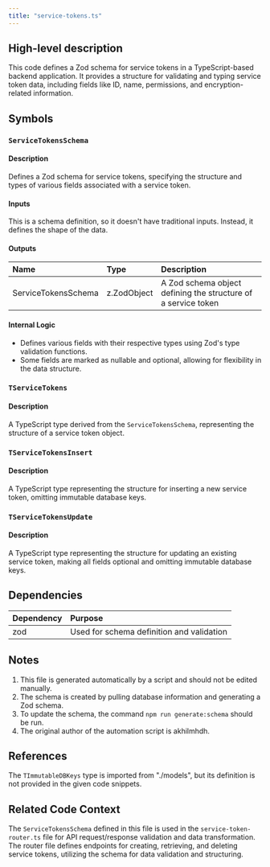 ```yaml
---
title: "service-tokens.ts"
---
```


## High-level description
This code defines a Zod schema for service tokens in a TypeScript-based backend application. It provides a structure for validating and typing service token data, including fields like ID, name, permissions, and encryption-related information.

## Symbols

### `ServiceTokensSchema`
#### Description
Defines a Zod schema for service tokens, specifying the structure and types of various fields associated with a service token.

#### Inputs
This is a schema definition, so it doesn't have traditional inputs. Instead, it defines the shape of the data.

#### Outputs
| Name | Type | Description |
|:-----|:-----|:------------|
| ServiceTokensSchema | z.ZodObject | A Zod schema object defining the structure of a service token |

#### Internal Logic
- Defines various fields with their respective types using Zod's type validation functions.
- Some fields are marked as nullable and optional, allowing for flexibility in the data structure.

### `TServiceTokens`
#### Description
A TypeScript type derived from the `ServiceTokensSchema`, representing the structure of a service token object.

### `TServiceTokensInsert`
#### Description
A TypeScript type representing the structure for inserting a new service token, omitting immutable database keys.

### `TServiceTokensUpdate`
#### Description
A TypeScript type representing the structure for updating an existing service token, making all fields optional and omitting immutable database keys.

## Dependencies
| Dependency | Purpose |
|:-----------|:--------|
| zod | Used for schema definition and validation |

## Notes
1. This file is generated automatically by a script and should not be edited manually.
2. The schema is created by pulling database information and generating a Zod schema.
3. To update the schema, the command `npm run generate:schema` should be run.
4. The original author of the automation script is akhilmhdh.

## References
The `TImmutableDBKeys` type is imported from "./models", but its definition is not provided in the given code snippets.

## Related Code Context
The `ServiceTokensSchema` defined in this file is used in the `service-token-router.ts` file for API request/response validation and data transformation. The router file defines endpoints for creating, retrieving, and deleting service tokens, utilizing the schema for data validation and structuring.